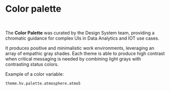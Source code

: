 
<Meta title="Foundation/Colors" />

# Color palette

<br/>

The **Color Palette** was curated by the Design System team, providing a chromatic guidance for complex UIs in Data Analytics and IOT use cases.

It produces positive and minimalistic work environments, leveraging an array of empathic gray shades. Each theme is able to produce high contrast when critical messaging is needed by combining light grays with contrasting status colors.

Example of a color variable:

```
theme.hv.palette.atmosphere.atmo5
```

<br/>

<Story name="Main">
  <Colors />
</Story>
